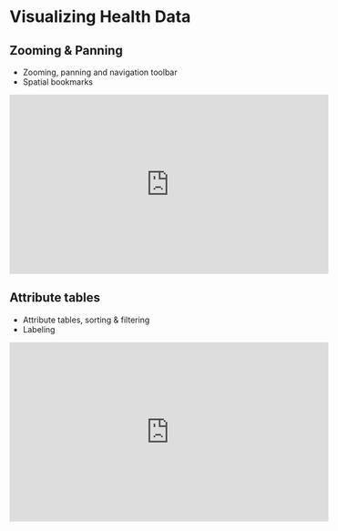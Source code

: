 # Visualizing Health Data {#week2}

## Zooming & Panning

+ Zooming, panning and navigation toolbar
+ Spatial bookmarks

<iframe width="560" height="315" src="https://www.youtube.com/embed/szbY8aeAxZk" frameborder="0" allow="accelerometer; autoplay; encrypted-media; gyroscope; picture-in-picture" allowfullscreen></iframe>

## Attribute tables

+ Attribute tables, sorting & filtering
+ Labeling

<iframe width="560" height="315" src="https://www.youtube.com/embed/umwzXgVHVto" frameborder="0" allow="accelerometer; autoplay; encrypted-media; gyroscope; picture-in-picture" allowfullscreen></iframe>